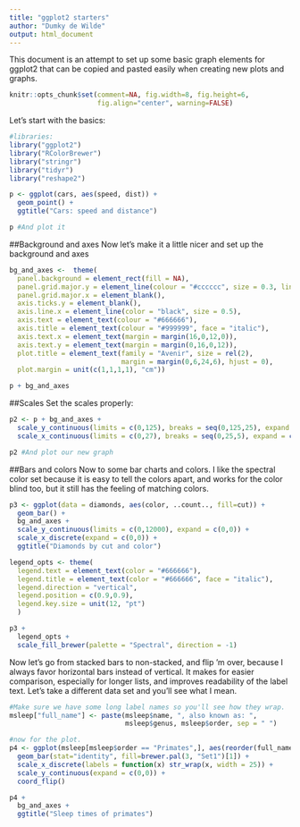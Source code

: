 ```yaml
---
title: "ggplot2 starters"
author: "Dumky de Wilde"
output: html_document
---
```


This document is an attempt to set up some basic graph elements for ggplot2 that can be copied and pasted easily when creating new plots and graphs.

```r
knitr::opts_chunk$set(comment=NA, fig.width=8, fig.height=6, 
                      fig.align="center", warning=FALSE)
```

Let's start with the basics:

```r
#libraries:
library("ggplot2")
library("RColorBrewer")
library("stringr")
library("tidyr")
library("reshape2")

p <- ggplot(cars, aes(speed, dist)) +
  geom_point() +
  ggtitle("Cars: speed and distance")

p #And plot it
```

##Background and axes
Now let's make it a little nicer and set up the background and axes

```r

bg_and_axes <-  theme(
  panel.background = element_rect(fill = NA),
  panel.grid.major.y = element_line(colour = "#cccccc", size = 0.3, linetype = "dotted"),
  panel.grid.major.x = element_blank(),
  axis.ticks.y = element_blank(),
  axis.line.x = element_line(color = "black", size = 0.5),
  axis.text = element_text(colour = "#666666"),
  axis.title = element_text(colour = "#999999", face = "italic"),
  axis.text.x = element_text(margin = margin(16,0,12,0)),
  axis.text.y = element_text(margin = margin(0,16,0,12)),
  plot.title = element_text(family = "Avenir", size = rel(2), 
                            margin = margin(0,6,24,6), hjust = 0),
  plot.margin = unit(c(1,1,1,1), "cm"))

p + bg_and_axes
```

##Scales
Set the scales properly:

```r
p2 <- p + bg_and_axes + 
  scale_y_continuous(limits = c(0,125), breaks = seq(0,125,25), expand = c(0,0)) +
  scale_x_continuous(limits = c(0,27), breaks = seq(0,25,5), expand = c(0,0))

p2 #And plot our new graph
```

##Bars and colors
Now to some bar charts and colors. I like the spectral color set because it is easy to tell the colors apart, and works for the color blind too, but it still has the feeling of matching colors.

```r
p3 <- ggplot(data = diamonds, aes(color, ..count.., fill=cut)) +
  geom_bar() +
  bg_and_axes +
  scale_y_continuous(limits = c(0,12000), expand = c(0,0)) +
  scale_x_discrete(expand = c(0,0)) +
  ggtitle("Diamonds by cut and color")

legend_opts <- theme(
  legend.text = element_text(color = "#666666"),
  legend.title = element_text(color = "#666666", face = "italic"),
  legend.direction = "vertical",
  legend.position = c(0.9,0.9),
  legend.key.size = unit(12, "pt")
  )

p3 +
  legend_opts +
  scale_fill_brewer(palette = "Spectral", direction = -1)
```

Now let's go from stacked bars to non-stacked, and flip 'm over, because I always favor horizontal bars instead of vertical. It makes for easier comparison, especially for longer lists, and improves readability of the label text. Let's take a different data set and you'll see what I mean.

```r
#Make sure we have some long label names so you'll see how they wrap.
msleep["full_name"] <- paste(msleep$name, ", also known as: ", 
                             msleep$genus, msleep$order, sep = " ")

#now for the plot.
p4 <- ggplot(msleep[msleep$order == "Primates",], aes(reorder(full_name, sleep_total), sleep_total)) +
  geom_bar(stat="identity", fill=brewer.pal(3, "Set1")[1]) +
  scale_x_discrete(labels = function(x) str_wrap(x, width = 25)) +
  scale_y_continuous(expand = c(0,0)) +
  coord_flip()

p4 +
  bg_and_axes +
  ggtitle("Sleep times of primates")
```

